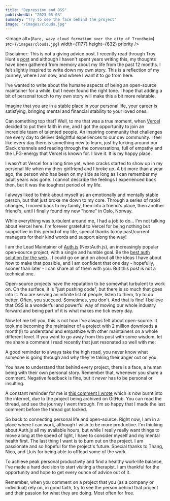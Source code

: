 ```yaml
---
title: "Depression and OSS"
publishedAt: "2023-05-03"
summary: "Try to see the face behind the project"
image: "/images/clouds.jpg"
---
```


<Image
  alt={`Rare, wavy cloud formation over the city of Trondheim`}
  src={`/images/clouds.jpg`}
  width={1177}
  height={632}
  priority
/>

Disclaimer: This is not a giving advice post. I recently read through Troy Hunt's [post](https://www.troyhunt.com/divorce) and although I haven't spent years writing this, my thoughts have been gathered from memory about my life from the past 12 months. I felt slightly inspired to write down my own story. This is a reflection of my journey, where I am now, and where I want it to go from here.

I've wanted to write about the humane aspects of being an open-source maintainer for a while, but I never found the right tone. I hope that adding a bit of personal touch to my own story will make this a bit more relatable.

Imagine that you are in a stable place in your personal life, your career is satisfying, bringing mental and financial stability to your loved ones.

Can something top that? Well, to me that was a true moment, when [Vercel](https://balazsorban.com/blog/hello-world) decided to put their faith in me, and I got the opportunity to join an incredible team of talented people. An inspiring community that challenges me every day to deliver delightful experiences to our dev community. I feel like every day there is something new to learn, just by lurking around our Slack channels and reading through the conversations, full of empathy and the LFG-energy that Vercel is known for. I love it. It is my happy place.

I wasn't at Vercel for a long time yet, when cracks started to show up in my personal life when my then-girlfriend and I broke up. A bit more than a year ago, the person who has been on my side as long as I can remember my adult years was gone. I cannot describe the feelings I experienced back then, but it was the toughest period of my life.

I always liked to think about myself as an emotionally and mentally stable person, but that just broke me down to my core. Through a series of rapid changes, I moved back to my family, then into a friend's place, then another friend's, until I finally found my new "home" in Oslo, Norway.

While everything was turbulent around me, I had a job to do... I'm not talking about Vercel here. I'm forever grateful to Vercel for being nothing but supportive in this period of my life, special thanks to my past/current managers for their kind words and support along the way!

I am the Lead Maintainer of [Auth.js](https://authjs.dev) (NextAuth.js), an increasingly popular open-source project, with a single and humble goal. Be the [best auth solution for the web](https://twitter.com/balazsorban44/status/1603082914362986496)... I could go on and on about all the ideas I have about how to make that possible, and I am confident that one day - hopefully, sooner than later - I can share all of them with you. But this post is not a technical one.

Open-source projects have the reputation to be somewhat turbulent to work on. On the surface, it is "just pushing code", but there is so much that goes into it. You are serving an infinite list of people, listen to them, try to do better. Often, you succeed. Sometimes, you don't. And that is fine! I believe that OSS is a wonderful and powerful way of moving our whole industry forward and being part of it is what makes me tick every day.

Now let me tell you, this is not how I've always felt about open-source. It took me becoming the maintainer of a project with 2 million downloads a month(!) to understand and empathize with other maintainers on a whole different level. If you want to go away from this post with some wisdom, let me share a comment I read recently that just resonated so well with me:

<Quote>
  A good reminder to always take the high road, you never know what someone is
  going through and why they're taking their anger out on you.
</Quote>

You have to understand that behind every project, there is a face, a human being
with their own personal story. Remember that, whenever you share a comment. Negative
feedback is fine, but it _never_ has to be personal or insulting.

A constant reminder for me is [this comment I wrote](https://bal.so/early-oss) which is now burnt into the internet, due to the project being archived on GitHub. You can read the thread, and see the journey I went through. I'm so happy that I made the last comment before the thread got locked.

So back to connecting personal life and open-source. Right now, I am in a place where I can work, although I wish to be more productive. I'm thinking about Auth.js all my available hours, but while I really really want things to move along at the speed of light, I have to consider myself and my mental health first. The last thing I want is to burn out on the project. I am passionate and so hopeful for the project's future. Special thanks to Thang, Nico, and Lluis for being able to offload some of the work.

To achieve peak personal productivity and find a healthy work-life balance, I've made a hard decision to start visiting a therapist. I am thankful for the opportunity and hope to get every ounce of advice out of it.

Remember, when you comment on a project that you (as a company or individual) rely on, in good faith, try to see the person behind that project and their passion for what they are doing. Most often for free.
